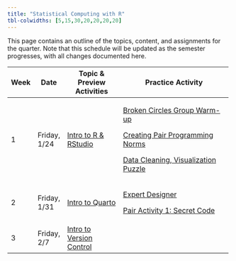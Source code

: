 ---
title: "Statistical Computing with R"
tbl-colwidths: [5,15,30,20,20,20,20]
---

This page contains an outline of the topics, content, and assignments for the quarter. Note that this schedule will be updated as the semester progresses, with all changes documented here.

<!-- TODO: Switch to spreadsheet for content (like Mine and Maria do) -->

+---------+--------------+--------------------------------------------------------------+-----------------------------------------------------------------------------------------------------------------------------------+
| Week    | Date         | Topic & Preview Activities                                   | Practice Activity                                                                                                                 |
+=========+==============+==============================================================+===================================================================================================================================+
| 1       | Friday, 1/24 | [Intro to R & RStudio](weeks/week-1-r-rstudio.qmd)           | [Broken Circles Group Warm-up](group-activities/week-1/broken-circles.qmd "Broken Circles Group Warm-up")                         |
|         |              |                                                              |                                                                                                                                   |
|         |              |                                                              | [Creating Pair Programming Norms](/group-activities/pair-programming-norms.qmd "Creating Pair Programming Norms")                 |
|         |              |                                                              |                                                                                                                                   |
|         |              |                                                              | [Data Cleaning, Visualization Puzzle](/group-activities/week-1/data-cleaning-viz-steps.qmd "Data Cleaning, Visualization Puzzle") |
+---------+--------------+--------------------------------------------------------------+-----------------------------------------------------------------------------------------------------------------------------------+
| 2       | Friday, 1/31 | [Intro to Quarto](weeks/week-2-quarto.qmd)                   | [Expert Designer](group-activities/week-2/expert-designer.qmd)                                                                    |
|         |              |                                                              |                                                                                                                                   |
|         |              |                                                              | [Pair Activity 1: Secret Code](group-activities/week-2/pa1-base-r.qmd)                                                            |
+---------+--------------+--------------------------------------------------------------+-----------------------------------------------------------------------------------------------------------------------------------+
| 3       | Friday, 2/7  | [Intro to Version Control](weeks/week-3-version-control.qmd) |                                                                                                                                   |
+---------+--------------+--------------------------------------------------------------+-----------------------------------------------------------------------------------------------------------------------------------+
